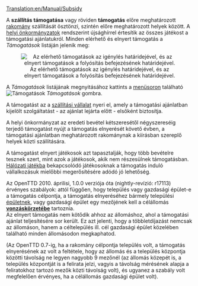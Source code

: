 [[Translation:en/Manual/Subsidy]]


A '''szállítás támogatása''' vagy röviden '''támogatás''' előre meghatározott [[hu/Manual/Rakomány|rakomány]] szállítását ösztönzi, szintén előre meghatározott helyek között. A [[hu/Manual/Önkormányzat|helyi önkormányzatok]] rendszerint újsághírrel értesítik az összes játékost a támogatási ajánlatukról. Minden elérhető és elnyert támogatás a ''Támogatások'' listáján jelenik meg:

<center>[[File:en/Transportsubsidy multiplayer.png|center|frame|Az elérhető támogatások az igénylés határidejével, és az elnyert támogatások a folyósítás befejezésének határidejével.]]</center>

A ''Támogatások'' listájának megnyitásához kattints a [[hu/Manual/Felhasználói felület#a-menusor|menüsoron]] található [[File:en/Manual html 54594ccb.png|Támogatások]] ''Támogatások'' gombra.

A támogatást az a [[hu/Manual/Szállítási vállalat|szállítási vállalat]] nyeri el, amely a támogatási ajánlatban kijelölt szolgáltatást - az ajánlat lejárta előtt - elsőként biztosítja. 

A helyi önkormányzat az eredeti bevétel kétszeresétől négyszereséig terjedő támogatást nyújt a támogatás elnyerését követő évben, a támogatási ajánlatban meghatározott rakománynak a kiírásban szereplő helyek közti szállítására.

A támogatást elnyert játékosok azt tapasztalják, hogy több bevételre tesznek szert, mint azok a játékosok, akik nem részesülnek támogatásban. [[hu/Manual/Hálózati játék|Hálózati játékba]] bekapcsolódó játékosoknak a támogatás induló vállalkozásuk mielőbbi megerősítésére adódó jó lehetőség.

Az OpenTTD 2010. áprilisi, 1.0.0 verziója óta (nightly-revízió: r17113) érvényes szabályok:  attól függően, hogy település vagy gazdasági épület-e a támogatás célpontja, a támogatás elnyeréséhez bármely települési [[hu/Archive/Manual/Épület|épületnek]], vagy gazdasági épület egy mezőjének kell a célállomás '''[[hu/Manual/Vonzáskörzet|vonzáskörzetébe]]''' tartoznia.<br> Az elnyert támogatás nem kötődik ahhoz az állomáshoz, ahol a támogatási ajánlat teljesítésére sor került. Ez azt jelenti, hogy a többletdíjazást nemcsak az állomáson, hanem a céltelepülés ill. cél gazdasági épület közelében található minden állomásodon megkaphatod.

(Az OpenTTD 0.7-ig, ha a rakomány célpontja település volt, a támogatás elnyerésének az volt a feltétele, hogy az állomás és a település központja közötti távolság ne legyen nagyobb 9 mezőnél (az állomás közepét is, a település központját is a felirata jelzi, vagyis a távolság mérésének alapja a feliratokhoz tartozó mezők közti távolság volt), és ugyanez a szabály volt megfelelően érvényes, ha a célállomás gazdasági épület volt).
